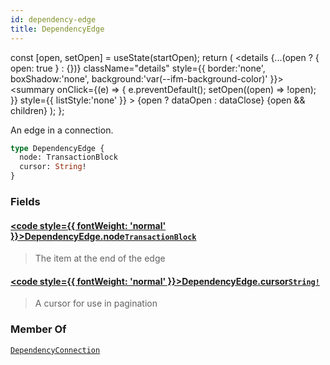 ```yaml
---
id: dependency-edge
title: DependencyEdge
---
```









  const [open, setOpen] = useState(startOpen);
  return (
    <details {...(open ? { open: true } : {})} className="details" style={{ border:'none', boxShadow:'none', background:'var(--ifm-background-color)' }}>
      <summary
        onClick={(e) => {
          e.preventDefault();
          setOpen((open) => !open);
        }}
        style={{ listStyle:'none' }}
      >
      {open ? dataOpen : dataClose}
      </summary>
      {open && children}
    </details>
  );
};








An edge in a connection.


```graphql
type DependencyEdge {
  node: TransactionBlock
  cursor: String!
}
```




### Fields

#### [<code style={{ fontWeight: 'normal' }}>DependencyEdge.<b>node</b></code>](#)<Bullet />[`TransactionBlock`](/references/iota-api/iota-graphql/reference/types/objects/transaction-block) <Badge class="badge badge--secondary" text="object"/> 
> 
> 
> The item at the end of the edge
> 

#### [<code style={{ fontWeight: 'normal' }}>DependencyEdge.<b>cursor</b></code>](#)<Bullet />[`String!`](/references/iota-api/iota-graphql/reference/types/scalars/string) <Badge class="badge badge--secondary" text="non-null"/> <Badge class="badge badge--secondary" text="scalar"/> 
> 
> 
> A cursor for use in pagination
> 





### Member Of

[`DependencyConnection`](/references/iota-api/iota-graphql/reference/types/objects/dependency-connection)  <Badge class="badge badge--secondary" text="object"/>

